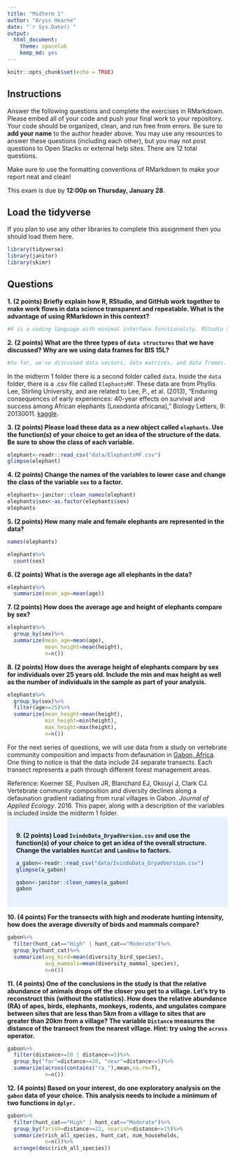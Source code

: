 ```yaml
---
title: "Midterm 1"
author: "Aryss Hearne"
date: "`r Sys.Date()`"
output:
  html_document: 
    theme: spacelab
    keep_md: yes
---
```


```r
knitr::opts_chunk$set(echo = TRUE)
```

## Instructions
Answer the following questions and complete the exercises in RMarkdown. Please embed all of your code and push your final work to your repository. Your code should be organized, clean, and run free from errors. Be sure to **add your name** to the author header above. You may use any resources to answer these questions (including each other), but you may not post questions to Open Stacks or external help sites. There are 12 total questions.  

Make sure to use the formatting conventions of RMarkdown to make your report neat and clean!  

This exam is due by **12:00p on Thursday, January 28**.  

## Load the tidyverse
If you plan to use any other libraries to complete this assignment then you should load them here.
```r
library(tidyverse)
library(janitor)
library(skimr)
```

## Questions
**1. (2 points) Briefly explain how R, RStudio, and GitHub work together to make work flows in data science transparent and repeatable. What is the advantage of using RMarkdown in this context?** 

```r
#R is a coding language with minimal interface functionality. RStudio takes that language and situates it in a shell with more functionality - so it expands the capabilities of R. GitHub is a  hosting service which allows the exchange and collaboration of code. RMarkdown allows us to write R within RStudio and share on Github where, with .md files, other users are able to read the code locally (instead of having to download and open their own session of RStudio). All of this comes together to allow folks to view the processes/ codes utilized by their fellow scientists and allows for replication. 
```


**2. (2 points) What are the three types of `data structures` that we have discussed? Why are we using data frames for BIS 15L?**

```r
#So far, we've discussed data vectors, data matrices, and data frames. Frames are the most user-friendly. They also interface well with the library functions we're currently using so the frame has additional functionality and can be manipulated in additional ways as compared to the more rudimentary matrix.  
```


In the midterm 1 folder there is a second folder called `data`. Inside the `data` folder, there is a .csv file called `ElephantsMF`. These data are from Phyllis Lee, Stirling University, and are related to Lee, P., et al. (2013), "Enduring consequences of early experiences: 40-year effects on survival and success among African elephants (Loxodonta africana)," Biology Letters, 9: 20130011. [kaggle](https://www.kaggle.com/mostafaelseidy/elephantsmf).  

**3. (2 points) Please load these data as a new object called `elephants`. Use the function(s) of your choice to get an idea of the structure of the data. Be sure to show the class of each variable.**

```r
elephant<-readr::read_csv("data/ElephantsMF.csv")
glimpse(elephant)
```


**4. (2 points) Change the names of the variables to lower case and change the class of the variable `sex` to a factor.**

```r
elephants<-janitor::clean_names(elephant)
elephants$sex<-as.factor(elephants$sex)
elephants
```


**5. (2 points) How many male and female elephants are represented in the data?**

```r
names(elephants)
```


```r
elephants%>%
  count(sex)
```


**6. (2 points) What is the average age all elephants in the data?**

```r
elephants%>%
  summarize(mean_age=mean(age))
```


**7. (2 points) How does the average age and height of elephants compare by sex?**


```r
elephants%>%
  group_by(sex)%>%
  summarize(mean_age=mean(age),
            mean_height=mean(height),
            n=n())
```


**8. (2 points) How does the average height of elephants compare by sex for individuals over 25 years old. Include the min and max height as well as the number of individuals in the sample as part of your analysis.**

```r
elephants%>%
  group_by(sex)%>%
  filter(age>=25)%>%
  summarize(mean_height=mean(height),
            min_height=min(height),
            max_height=max(height),
            n=n())
```


For the next series of questions, we will use data from a study on vertebrate community composition and impacts from defaunation in [Gabon, Africa](https://en.wikipedia.org/wiki/Gabon). One thing to notice is that the data include 24 separate transects. Each transect represents a path through different forest management areas.  

Reference: Koerner SE, Poulsen JR, Blanchard EJ, Okouyi J, Clark CJ. Vertebrate community composition and diversity declines along a defaunation gradient radiating from rural villages in Gabon. _Journal of Applied Ecology_. 2016. This paper, along with a description of the variables is included inside the midterm 1 folder.  
<style>
div.blue { background-color:#e6f0ff; border-radius: 5px; padding: 20px;}
</style>
<div class = "blue">

**9. (2 points) Load `IvindoData_DryadVersion.csv` and use the function(s) of your choice to get an idea of the overall structure. Change the variables `HuntCat` and `LandUse` to factors.**

```r
a_gabon<-readr::read_csv("data/IvindoData_DryadVersion.csv")
glimpse(a_gabon)
```


```r
gabon<-janitor::clean_names(a_gabon)
gabon
```

</div>


**10. (4 points) For the transects with high and moderate hunting intensity, how does the average diversity of birds and mammals compare?**


```r
gabon%>%
  filter(hunt_cat=="High" | hunt_cat=="Moderate")%>%
  group_by(hunt_cat)%>%
  summarize(avg_bird=mean(diversity_bird_species),
            avg_mammals=mean(diversity_mammal_species),
            n=n())
```


**11. (4 points) One of the conclusions in the study is that the relative abundance of animals drops off the closer you get to a village. Let's try to reconstruct this (without the statistics). How does the relative abundance (RA) of apes, birds, elephants, monkeys, rodents, and ungulates compare between sites that are less than 5km from a village to sites that are greater than 20km from a village? The variable `Distance` measures the distance of the transect from the nearest village. Hint: try using the `across` operator.**  

```r
gabon%>%
  filter(distance>=20 | distance<=5)%>%
  group_by("far"=distance>=20, "near"=distance<=5)%>%
  summarize(across(contains("ra_"),mean,na.rm=T),
            n=n())
```


**12. (4 points) Based on your interest, do one exploratory analysis on the `gabon` data of your choice. This analysis needs to include a minimum of two functions in `dplyr.`**

```r
gabon%>%
  filter(hunt_cat=="High" | hunt_cat=="Moderate")%>%
  group_by(farish=distance>=22, nearish=distance<=15)%>%
  summarize(rich_all_species, hunt_cat, num_households,
            n=n())%>%
  arrange(desc(rich_all_species))
```


